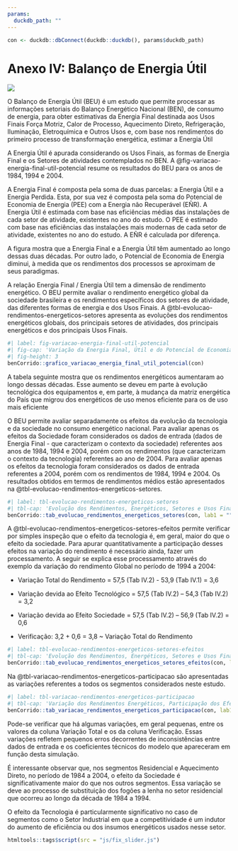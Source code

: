 ```yaml
---
params:
  duckdb_path: ""
---
```


```r
con <- duckdb::dbConnect(duckdb::duckdb(), params$duckdb_path)
```

# Anexo IV: Balanço de Energia Útil {-}

![](../img/capas/imagem_cap_anexo.png)

O Balanço de Energia Útil (BEU) é um estudo que permite processar as informações setoriais do Balanço Energético Nacional (BEN), de consumo de energia, para obter estimativas da Energia Final destinada aos Usos Finais Força Motriz, Calor de Processo, Aquecimento Direto, Refrigeração, Iluminação, Eletroquímica e Outros Usos e, com base nos rendimentos do primeiro processo de transformação energética, estimar a Energia Útil

A Energia Útil é apurada considerando os Usos Finais, as formas de Energia Final e os Setores de atividades contemplados no BEN. A @fig-variacao-energia-final-util-potencial resume os resultados do BEU para os anos de 1984, 1994 e 2004.

A Energia Final é composta pela soma de duas parcelas: a Energia Útil e a Energia Perdida. Esta, por sua vez é composta pela soma do Potencial de Economia de Energia (PEE) com a Energia não Recuperável (EÑR). A Energia Útil é estimada com base nas eficiências médias das instalações de cada setor de atividade, existentes no ano do estudo. O PEE é estimado com base nas eficiências das instalações mais modernas de cada setor de atividade, existentes no ano do estudo. A EÑR é calculada por diferença.

A figura mostra que a Energia Final e a Energia Útil têm aumentado ao longo dessas duas décadas. Por outro lado, o Potencial de Economia de Energia diminui, à medida que os rendimentos dos processos se aproximam de seus paradigmas.

A relação Energia Final / Energia Útil tem a dimensão de rendimento energético. O BEU permite avaliar o rendimento energético global da sociedade brasileira e os rendimentos específicos dos setores de atividade, das diferentes formas de energia e dos Usos Finais. A @tbl-evolucao-rendimentos-energeticos-setores apresenta as evoluções dos rendimentos energéticos globais, dos principais setores de atividades, dos principais energéticos e dos principais Usos Finais.


```r
#| label: fig-variacao-energia-final-util-potencial
#| fig-cap: 'Variação da Energia Final, Útil e do Potencial de Economia de Energia Evolução Brasil 1984 a 2004'
#| fig-height: 3
benCorrido::grafico_variacao_energia_final_util_potencial(con)
```

A tabela seguinte mostra que os rendimentos energéticos aumentaram ao longo dessas décadas. Esse aumento se deveu em parte à evolução tecnológica dos equipamentos e, em parte, à mudança da matriz energética do País que migrou dos energéticos de uso menos eficiente para os de uso mais eficiente

O BEU permite avaliar separadamente os efeitos da evolução da tecnologia e da sociedade no consumo energético nacional. Para avaliar apenas os efeitos da Sociedade foram considerados os dados de entrada (dados de Energia Final - que caracterizam o contexto da sociedade) referentes aos anos de 1984, 1994 e 2004, porém com os rendimentos (que caracterizam o contexto da tecnologia) referentes ao ano de 2004. Para avaliar apenas os efeitos da tecnologia foram considerados os dados de entrada referentes a 2004, porém com os rendimentos de 1984, 1994 e 2004. Os resultados obtidos em termos de rendimentos médios estão apresentados na @tbl-evolucao-rendimentos-energeticos-setores.

```r
#| label: tbl-evolucao-rendimentos-energeticos-setores
#| tbl-cap: 'Evolução dos Rendimentos, Energéticos, Setores e Usos Finais Brasil. Unidade: %.'
benCorrido::tab_evolucao_rendimentos_energeticos_setores(con, lab1 = "")
```

A @tbl-evolucao-rendimentos-energeticos-setores-efeitos permite verificar por simples inspeção que o efeito da tecnologia é, em geral, maior do que o efeito da sociedade. Para apurar quantitativamente a participação desses efeitos na variação do rendimento é necessário ainda, fazer um processamento. A seguir se explica esse processamento através do exemplo da variação do rendimento Global no período de 1994 a 2004:

- Variação Total do Rendimento = 57,5 (Tab IV.2) - 53,9 (Tab IV.1) = 3,6

- Variação devida ao Efeito Tecnológico = 57,5 (Tab IV.2) – 54,3 (Tab IV.2) = 3,2

- Variação devida ao Efeito Sociedade = 57,5 (Tab IV.2) – 56,9 (Tab IV.2) = 0,6

- Verificação: 3,2 + 0,6 = 3,8 ~ Variação Total do Rendimento

```r
#| label: tbl-evolucao-rendimentos-energeticos-setores-efeitos
#| tbl-cap: 'Evolução dos Rendimentos, Energéticos, Setores e Usos Finais Brasil. Unidade: %.'
benCorrido::tab_evolucao_rendimentos_energeticos_setores_efeitos(con, lab1 = "")
```

Na @tbl-variacao-rendimentos-energeticos-participacao são apresentadas as variações referentes a todos os segmentos considerados neste estudo.

```r
#| label: tbl-variacao-rendimentos-energeticos-participacao
#| tbl-cap: 'Variação dos Rendimentos Energéticos, Participação dos Efeitos da Tecnologia e da Sociedade – Brasil. Unidade: %.'
benCorrido::tab_variacao_rendimentos_energeticos_participacao(con, lab1 = "")
```

Pode-se verificar que há algumas variações, em geral pequenas, entre os valores da coluna Variação Total e os da coluna Verificação. Essas variações refletem pequenos erros decorrentes de inconsistências entre dados de entrada e os coeficientes técnicos do modelo que apareceram em função desta simulação.

É interessante observar que, nos segmentos Residencial e Aquecimento Direto, no período de 1984 a 2004, o efeito da Sociedade é significativamente maior do que nos outros segmentos. Essa variação se deve ao processo de substituição dos fogões a lenha no setor residencial que ocorreu ao longo da década de 1984 a 1994.

O efeito da Tecnologia é particularmente significativo no caso de segmentos como o Setor Industrial em que a competitividade é um indutor do aumento de eficiência ou dos insumos energéticos usados nesse setor.

```r
htmltools::tags$script(src = "js/fix_slider.js")
```